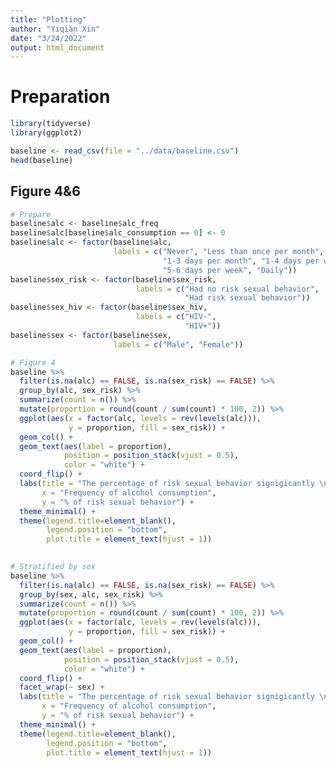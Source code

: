 ---
title: "Plotting"
author: "Yiqian Xin"
date: "3/24/2022"
output: html_document
---

# Preparation

```{r import packages}
library(tidyverse)
library(ggplot2)
```

```{r Import data}
baseline <- read_csv(file = "../data/baseline.csv")
head(baseline)
```


## Figure 4&6
```{r}
# Prepare
baseline$alc <- baseline$alc_freq
baseline$alc[baseline$alc_consumption == 0] <- 0
baseline$alc <- factor(baseline$alc,
                       labels = c("Never", "Less than once per month", 
                                  "1-3 days per month", "1-4 days per week",
                                  "5-6 days per week", "Daily"))
baseline$sex_risk <- factor(baseline$sex_risk,
                            labels = c("Had no risk sexual behavior",
                                       "Had risk sexual behavior"))
baseline$sex_hiv <- factor(baseline$sex_hiv,
                            labels = c("HIV-",
                                       "HIV+"))
baseline$sex <- factor(baseline$sex,
                       labels = c("Male", "Female"))
```

```{r}
# Figure 4
baseline %>%
  filter(is.na(alc) == FALSE, is.na(sex_risk) == FALSE) %>%
  group_by(alc, sex_risk) %>%
  summarize(count = n()) %>%
  mutate(proportion = round(count / sum(count) * 100, 2)) %>%
  ggplot(aes(x = factor(alc, levels = rev(levels(alc))), 
             y = proportion, fill = sex_risk)) +
  geom_col() +
  geom_text(aes(label = proportion), 
            position = position_stack(vjust = 0.5),
            color = "white") +
  coord_flip() +
  labs(title = "The percentage of risk sexual behavior signigicantly \nincreases if drink alcohol more than one days per month.",
       x = "Frequency of alcohol consumption",
       y = "% of risk sexual behavior") +
  theme_minimal() +
  theme(legend.title=element_blank(),
        legend.position = "bottom",
        plot.title = element_text(hjust = 1))
  
```

```{r}
# Stratified by sex
baseline %>%
  filter(is.na(alc) == FALSE, is.na(sex_risk) == FALSE) %>%
  group_by(sex, alc, sex_risk) %>%
  summarize(count = n()) %>%
  mutate(proportion = round(count / sum(count) * 100, 2)) %>%
  ggplot(aes(x = factor(alc, levels = rev(levels(alc))), 
             y = proportion, fill = sex_risk)) +
  geom_col() +
  geom_text(aes(label = proportion), 
            position = position_stack(vjust = 0.5),
            color = "white") +
  coord_flip() +
  facet_wrap(~ sex) +
  labs(title = "The percentage of risk sexual behavior signigicantly \nincreases if drink alcohol more than one days per month.",
       x = "Frequency of alcohol consumption",
       y = "% of risk sexual behavior") +
  theme_minimal() +
  theme(legend.title=element_blank(),
        legend.position = "bottom",
        plot.title = element_text(hjust = 1))

```






